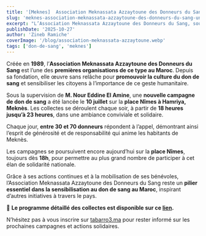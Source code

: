 ```yaml
---
title: '[Meknes]  Association Meknassata Azzaytoune des Donneurs du Sang : Une association pionnière pour la promotion du don de sang à Meknes'
slug: 'meknes-association-meknassata-azzaytoune-des-donneurs-du-sang-une-association-pionniere-pour-la-promotion-du-don-de-sang-a-meknes'
excerpt: "L’Association Meknassata Azzaytoune des Donneurs du Sang, sous la supervision de l'Agence marocaine du sang et des dérivés sanguins de la région de Fès-Meknès, organise des campagnes ouvertes de don du sang sous le slogan « Pendant vos vacances, n'oubliez pas ceux qui ont besoin de sang »."
publishDate: '2025-10-27'
author: 'Zineb Ramiche'
coverImage: '/blog/association-meknassata-azzaytoune.webp'
tags: ['don-de-sang', 'meknes']
---
```


Créée en **1989**, l’**Association Meknassata Azzaytoune des Donneurs du Sang** est l’une des **premières organisations de ce type au Maroc**. Depuis sa fondation, elle œuvre sans relâche pour **promouvoir la culture du don de sang** et sensibiliser les citoyens à l’importance de ce geste humanitaire.

Sous la supervision de **M. Nour Eddine El Amine**, une **nouvelle campagne de don de sang** a été lancée le **10 juillet** sur la **place Nîmes à Hamriya, Meknès**. Les collectes se déroulent chaque soir, à partir de **18 heures jusqu’à 23 heures**, dans une ambiance conviviale et solidaire.

Chaque jour, **entre 30 et 70 donneurs** répondent à l’appel, démontrant ainsi l’esprit de générosité et de responsabilité qui anime les habitants de Meknès.

Les campagnes se poursuivent encore aujourd’hui sur la **place Nîmes**, toujours dès **18h**, pour permettre au plus grand nombre de participer à cet élan de solidarité nationale.

Grâce à ses actions continues et à la mobilisation de ses bénévoles, l’Association Meknassata Azzaytoune des Donneurs du Sang reste un **pilier essentiel dans la sensibilisation au don de sang au Maroc**, inspirant d’autres initiatives à travers le pays.

🔗 **Le programme détaillé des collectes est disponible sur ce [lien](https://tabarro3.ma/campaigns).**

N’hésitez pas à vous inscrire sur [tabarro3.ma](http://tabarro3.ma) pour rester informé sur les prochaines campagnes et actions solidaires.
